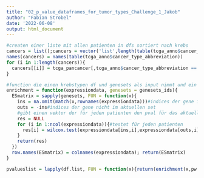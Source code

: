 ```yaml
---
title: "02_p_value_dataframes_for_tumor_types_Challenge_1_Jakob"
author: "Fabian Strobel"
date: '2022-06-08'
output: html_document
---
```


```r
#createn einer liste mit allen patienten in dfs sortiert nach krebs
cancers = list();cancers = vector('list',length(table(tcga_anno$cancer_type_abbreviation)))
names(cancers) = names(table(tcga_anno$cancer_type_abbreviation))
for (i in 1:length(cancers)){
  cancers[[i]] = tcga_pancancer[,tcga_anno$cancer_type_abbreviation == names(cancers)[i]]
}

#function die einen krebstypen df und genesets als input nimmt und ein df mit pvalues ausgibt
enrichment = function(expressiondata, genesets = genesets_ids){
  ESmatrix = sapply(genesets, FUN = function(x){
    ins = na.omit(match(x,rownames(expressiondata)))#indices der gene im aktuellen set
    outs = -ins#indices der gene nicht im aktuellen set
    #gibt einen vektor der für jeden patienten den pval für das aktuelle gene enthält
    res = NULL
    for (i in 1:ncol(expressiondata)){#testet für jeden patienten
      res[i] = wilcox.test(expressiondata[ins,i],expressiondata[outs,i],'two.sided')$p.value
    }
    return(res)
  })
  row.names(ESmatrix) = colnames(expressiondata); return(ESmatrix)
}

pvalueslist = lapply(df.list, FUN = function(x){return(enrichment(x,pw.list))})#für die tests für jeden krebstypen durch
```

